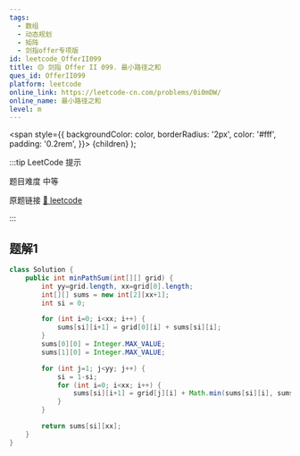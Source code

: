```yaml
---
tags:
  - 数组
  - 动态规划
  - 矩阵
  - 剑指offer专项版
id: leetcode_OfferII099
title: 🟡 剑指 Offer II 099. 最小路径之和
ques_id: OfferII099
platform: leetcode
online_link: https://leetcode-cn.com/problems/0i0mDW/
online_name: 最小路径之和
level: m
---
```


  <span
    style={{
      backgroundColor: color,
      borderRadius: '2px',
      color: '#fff',
      padding: '0.2rem',
    }}>
    {children}
  </span>
);

:::tip LeetCode 提示

题目难度 <Highlight color="#ffc01e">中等</Highlight>

原题链接 [🔗 leetcode](https://leetcode-cn.com/problems/0i0mDW/)

:::

## 题解1

```java
class Solution {
    public int minPathSum(int[][] grid) {
        int yy=grid.length, xx=grid[0].length;
        int[][] sums = new int[2][xx+1];
        int si = 0;

        for (int i=0; i<xx; i++) {
            sums[si][i+1] = grid[0][i] + sums[si][i];
        }
        sums[0][0] = Integer.MAX_VALUE;
        sums[1][0] = Integer.MAX_VALUE;

        for (int j=1; j<yy; j++) {
            si = 1-si;
            for (int i=0; i<xx; i++) {
                sums[si][i+1] = grid[j][i] + Math.min(sums[si][i], sums[1-si][i+1]);
            }
        }

        return sums[si][xx];
    }
}
```
